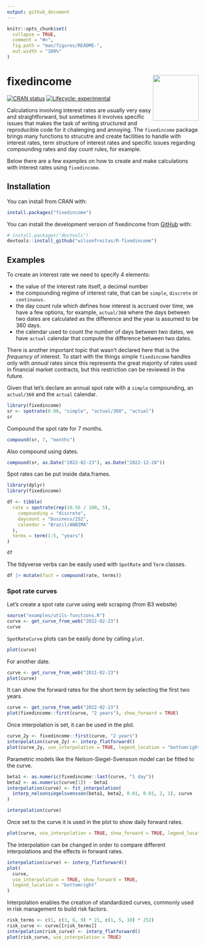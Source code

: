 ```yaml
---
output: github_document
---
```


<!-- README.md is generated from README.Rmd. Please edit that file -->

```r
knitr::opts_chunk$set(
  collapse = TRUE,
  comment = "#>",
  fig.path = "man/figures/README-",
  out.width = "100%"
)
```

# fixedincome <img src="man/figures/logo.png" align="right" width="120" />

<!-- badges: start -->
[![CRAN status](https://www.r-pkg.org/badges/version/fixedincome)](https://CRAN.R-project.org/package=fixedincome)
[![Lifecycle: experimental](https://img.shields.io/badge/lifecycle-experimental-orange.svg)](https://lifecycle.r-lib.org/articles/stages.html#experimental)
<!-- badges: end -->

Calculations involving interest rates are usually very easy and straightforward,
but sometimes it involves specific issues that makes the task of writing
structured and reproducible code for it chalenging and annoying.
The `fixedincome` package brings many functions to strucutre and create
facilities to handle with interest rates, term structure of interest rates and
specific issues regarding compounding rates and day count rules, for example.

Below there are a few examples on how to create and make calculations with
interest rates using `fixedincome`.

## Installation

You can install from CRAN with:

```r
install.packages("fixedincome")
```

You can install the development version of fixedincome from [GitHub](https://github.com/) with:

```r
# install.packages("devtools")
devtools::install_github("wilsonfreitas/R-fixedincome")
```

## Examples

To create an interest rate we need to specify 4 elements:

- the value of the interest rate itself, a decimal number
- the compounding regime of interest rate, that can be `simple`, `discrete` or
`continuous`.
- the day count rule which defines how interest is accrued over time, we have a
few options, for example, `actual/360` where the days between two dates
are calculated as the difference and the year is assumed to be 360 days.
- the calendar used to count the number of days between two dates,
we have `actual` calendar that compute the difference between two dates.

There is another important topic that wasn't declared here that is the
*frequency* of interest.
To start with the things simple `fixedincome` handles only with *annual* rates
since this represents the great majority of rates used in financial market 
contracts, but this restriction can be reviewed in the future.

Given that let's declare an annual spot rate with a `simple` compounding, an
`actual/360` and the `actual` calendar.

```r
library(fixedincome)
sr <- spotrate(0.06, "simple", "actual/360", "actual")
sr
```

Compound the spot rate for 7 months.

```r
compound(sr, 7, "months")
```

Also compound using dates.

```r
compound(sr, as.Date("2022-02-23"), as.Date("2022-12-28"))
```

Spot rates can be put inside data.frames.

```r
library(dplyr)
library(fixedincome)

df <- tibble(
  rate = spotrate(rep(10.56 / 100, 5),
    compounding = "discrete",
    daycount = "business/252",
    calendar = "Brazil/ANBIMA"
  ),
  terms = term(1:5, "years")
)

df
```

The tidyverse verbs can be easily used with `SpotRate` and `Term` classes.

```r
df |> mutate(fact = compound(rate, terms))
```

### Spot rate curves

Let's create a spot rate curve using web scraping (from B3 website)

```r
source("examples/utils-functions.R")
curve <- get_curve_from_web("2022-02-23")
curve
```

`SpotRateCurve` plots can be easily done by calling `plot`.

```r
plot(curve)
```

For another date.

```r
curve <- get_curve_from_web("2011-02-23")
plot(curve)
```

It can show the forward rates for the short term by selecting the first two years.

```r
curve <- get_curve_from_web("2022-02-23")
plot(fixedincome::first(curve, "2 years"), show_forward = TRUE)
```

Once interpolation is set, it can be used in the plot.

```r
curve_2y <- fixedincome::first(curve, "2 years")
interpolation(curve_2y) <- interp_flatforward()
plot(curve_2y, use_interpolation = TRUE, legend_location = "bottomright")
```

Parametric models like the Nelson-Siegel-Svensson model can be fitted to the curve.

```r
beta1 <- as.numeric(fixedincome::last(curve, "1 day"))
beta2 <- as.numeric(curve[1]) - beta1
interpolation(curve) <- fit_interpolation(
  interp_nelsonsiegelsvensson(beta1, beta2, 0.01, 0.01, 2, 1), curve
)

interpolation(curve)
```

Once set to the curve it is used in the plot to show daily forward rates.

```r
plot(curve, use_interpolation = TRUE, show_forward = TRUE, legend_location = "bottom")
```

The interpolation can be changed in order to compare different interpolations
and the effects in forward rates.

```r
interpolation(curve) <- interp_flatforward()
plot(
  curve,
  use_interpolation = TRUE, show_forward = TRUE,
  legend_location = "bottomright"
)
```

Interpolation enables the creation of standardized curves, commonly used in 
risk management to build risk factors.

```r
risk_terms <- c(1, c(3, 6, 9) * 21, c(1, 5, 10) * 252)
risk_curve <- curve[[risk_terms]]
interpolation(risk_curve) <- interp_flatforward()
plot(risk_curve, use_interpolation = TRUE)
```
